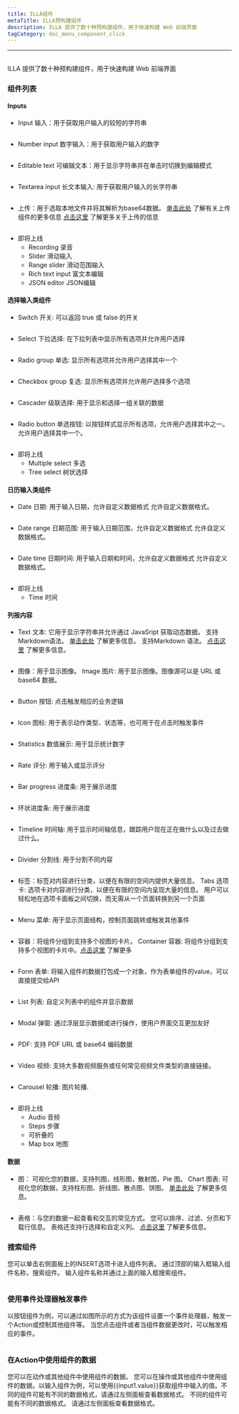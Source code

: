 ```yaml
---
title: ILLA组件
metaTitle: ILLA预构建组件
description: ILLA 提供了数十种预构建组件，用于快速构建 Web 前端界面
tagCategory: doc_menu_component_click
---
```


* * *

## <Heading hidden>ILLA组件</Heading>

ILLA 提供了数十种预构建组件，用于快速构建 Web 前端界面

### 组件列表

#### Inputs

-   Input 输入：用于获取用户输入的较短的字符串

<img
  src='https://cdn.illacloud.com/official-website/img/docs/assemble/illa_components.png'
  alt=""
/>

-   Number input 数字输入：用于获取用户输入的数字

<img
  src='https://cdn.illacloud.com/official-website/img/docs/assemble/illa_components(1).png'
  alt=""
/>

-   Editable text 可编辑文本：用于显示字符串并在单击时切换到编辑模式

<img
  src='https://cdn.illacloud.com/official-website/img/docs/assemble/illa_components(2).png'
  alt=""
/>

-   Textarea input 长文本输入: 用于获取用户输入的长字符串

<img
  src='https://cdn.illacloud.com/official-website/img/docs/assemble/illa_components(3).png'
  alt=""
/>

-   上传：用于选取本地文件并将其解析为base64数据。 [单击此处]([https://www.illacloud.com/en-US/docs/upload](https://www.illacloud.com/en-US/docs/upload)) 了解有关上传组件的更多信息 [点击这里](https://www.illacloud.com/en-US/docs/upload](https://www.illacloud.com/en-US/docs/upload)) 了解更多关于上传的信息

<img
  src='https://cdn.illacloud.com/official-website/img/docs/assemble/illa_components(4).png'
  alt=""
/>

-   即将上线
    -   Recording 录音
    -   Slider 滑动输入
    -   Range slider 滑动范围输入
    -   Rich text input 富文本编辑
    -   JSON editor JSON编辑

#### 选择输入类组件

-   Switch 开关: 可以返回 true 或 false 的开关

<img
  src='https://cdn.illacloud.com/official-website/img/docs/assemble/illa_components(5).png'
  alt=""
/>

-   Select 下拉选择: 在下拉列表中显示所有选项并允许用户选择

<img
  src='https://cdn.illacloud.com/official-website/img/docs/assemble/illa_components(6).png'
  alt=""
/>

-   Radio group 单选: 显示所有选项并允许用户选择其中一个

<img
  src='https://cdn.illacloud.com/official-website/img/docs/assemble/illa_components(7).png'
  alt=""
/>

-   Checkbox group 复选: 显示所有选项并允许用户选择多个选项

<img
  src='https://cdn.illacloud.com/official-website/img/docs/assemble/illa_components(8).png'
  alt=""
/>

-   Cascader 级联选择: 用于显示和选择一组关联的数据

<img
  src='https://cdn.illacloud.com/official-website/img/docs/assemble/illa_components(9).png'
  alt=""
/>

-   Radio button 单选按钮: 以按钮样式显示所有选项，允许用户选择其中之一。 允许用户选择其中一个。

<img
  src='https://cdn.illacloud.com/official-website/img/docs/assemble/illa_components(10).png'
  alt=""
/>

-   即将上线
    -   Multiple select 多选
    -   Tree select 树状选择

#### 日历输入类组件

-   Date 日期: 用于输入日期，允许自定义数据格式 允许自定义数据格式。

<img
  src='https://cdn.illacloud.com/official-website/img/docs/assemble/illa_components(11).png'
  alt=""
/>

-   Date range 日期范围: 用于输入日期范围，允许自定义数据格式 允许自定义数据格式。

<img
  src='https://cdn.illacloud.com/official-website/img/docs/assemble/illa_components(12).png'
  alt=""
/>

-   Date time 日期时间: 用于输入日期和时间，允许自定义数据格式 允许自定义数据格式。

<img
  src='https://cdn.illacloud.com/official-website/img/docs/assemble/illa_components(13).png'
  alt=""
/>

-   即将上线
    -   Time 时间

#### 列报内容

-   Text 文本: 它用于显示字符串并允许通过 JavaSript 获取动态数据。 支持Markdown语法。 [单击此处]([https://www.illacloud.com/en-US/docs/text](https://www.illacloud.com/en-US/docs/text)) 了解更多信息。 支持Markdown 语法。 [点击这里](https://www.illacloud.com/en-US/docs/text](https://www.illacloud.com/en-US/docs/text)) 了解更多信息。

<img
  src='https://cdn.illacloud.com/official-website/img/docs/assemble/illa_components(14).png'
  alt=""
/>

-   图像：用于显示图像。 Image 图片: 用于显示图像。图像源可以是 URL 或 base64 数据。

<img
  src='https://cdn.illacloud.com/official-website/img/docs/assemble/illa_components(15).png'
  alt=""
/>

-   Button 按钮: 点击触发相应的业务逻辑

<img
  src='https://cdn.illacloud.com/official-website/img/docs/assemble/illa_components(16).png'
  alt=""
/>

-   Icon 图标: 用于表示动作类型、状态等，也可用于在点击时触发事件

<img
  src='https://cdn.illacloud.com/official-website/img/docs/assemble/illa_components(17).png'
  alt=""
/>

-   Statistics 数值展示: 用于显示统计数字

<img
  src='https://cdn.illacloud.com/official-website/img/docs/assemble/illa_components(18).png'
  alt=""
/>

-   Rate 评分: 用于输入或显示评分

<img
  src='https://cdn.illacloud.com/official-website/img/docs/assemble/illa_components(19).png'
  alt=""
/>

-   Bar progress 进度条: 用于展示进度

<img
  src='https://cdn.illacloud.com/official-website/img/docs/assemble/illa_components(20).png'
  alt=""
/>

-   环状进度条: 用于展示进度

<img
  src='https://cdn.illacloud.com/official-website/img/docs/assemble/illa_components(21).png'
  alt=""
/>

-   Timeline 时间轴: 用于显示时间轴信息，跟踪用户现在正在做什么以及过去做过什么。

<img
  src='https://cdn.illacloud.com/official-website/img/docs/assemble/illa_components(22).png'
  alt=""
/>

-   Divider 分割线: 用于分割不同内容

<img
  src='https://cdn.illacloud.com/official-website/img/docs/assemble/illa_components(23).png'
  alt=""
/>

-   标签：标签对内容进行分类，以便在有限的空间内提供大量信息。 Tabs 选项卡: 选项卡对内容进行分类，以便在有限的空间内呈现大量的信息。 用户可以轻松地在选项卡面板之间切换，而无需从一个页面转换到另一个页面

<img
  src='https://cdn.illacloud.com/official-website/img/docs/assemble/illa_components(24).png'
  alt=""
/>

-   Menu 菜单: 用于显示页面结构，控制页面跳转或触发其他事件

<img
  src='https://cdn.illacloud.com/official-website/img/docs/assemble/illa_components(25).png'
  alt=""
/>

-   容器：将组件分组到支持多个视图的卡片。 Container 容器: 将组件分组到支持多个视图的卡片中。[点击这里]([https://www.illacloud.com/en-US/docs/container](https://www.illacloud.com/en-US/docs/container)) 了解更多

<img
  src='https://cdn.illacloud.com/official-website/img/docs/assemble/illa_components(26).png'
  alt=""
/>

-   Form 表单: 将输入组件的数据打包成一个对象，作为表单组件的value，可以直接提交给API

<img
  src='https://cdn.illacloud.com/official-website/img/docs/assemble/illa_components(27).png'
  alt=""
/>

-   List 列表: 自定义列表中的组件并显示数据

<img
  src='https://cdn.illacloud.com/official-website/img/docs/assemble/illa_components(28).png'
  alt=""
/>

-   Modal 弹窗: 通过浮层显示数据或进行操作，使用户界面交互更加友好

<img
  src='https://cdn.illacloud.com/official-website/img/docs/assemble/illa_components(29).png'
  alt=""
/>

-   PDF: 支持 PDF URL 或 base64 编码数据

<img
  src='https://cdn.illacloud.com/official-website/img/docs/assemble/illa_components(30).png'
  alt=""
/>

-   Video 视频: 支持大多数视频服务或任何常见视频文件类型的直接链接。

<img
  src='https://cdn.illacloud.com/official-website/img/docs/assemble/illa_components(31).png'
  alt=""
/>

-   Carousel 轮播: 图片轮播.

<img
  src='https://cdn.illacloud.com/official-website/img/docs/assemble/illa_components(32).png'
  alt=""
/>

-   即将上线
    -   Audio 音频
    -   Steps 步骤
    -   可折叠的
    -   Map box 地图

#### 数据

-   图： 可视化您的数据，支持列图，线形图，散射图，Pie 图。 Chart 图表: 可视化您的数据，支持柱形图、折线图、散点图、饼图。 [单击此处]([https://www.illacloud.com/en-US/docs/chart](https://www.illacloud.com/en-US/docs/chart)) 了解更多信息。

<img
  src='https://cdn.illacloud.com/official-website/img/docs/assemble/illa_components(33).png'
  alt=""
/>

-   表格：与您的数据一起查看和交互的常见方式。 您可以排序、过滤、分页和下载行信息。 表格还支持行选择和自定义列。 [点击这里]([https://www.illacloud.com/en-US/docs/table](https://www.illacloud.com/en-US/docs/table)) 了解更多信息。

### 搜索组件

您可以单击右侧面板上的INSERT选项卡进入组件列表。 通过顶部的输入框输入组件名称，搜索组件。 输入组件名称并通过上面的输入框搜索组件。

<img
  src='https://cdn.illacloud.com/official-website/img/docs/assemble/illa_components(34).png'
  alt=""
/>

### 使用事件处理器触发事件

以按钮组件为例，可以通过如图所示的方式为该组件设置一个事件处理器，触发一个Action或控制其他组件等。 当您点击组件或者当组件数据更改时，可以触发相应的事件。

<img
  src='https://cdn.illacloud.com/official-website/img/docs/assemble/illa_components(35).png'
  alt=""
/>

### 在Action中使用组件的数据

您可以在动作或其他组件中使用组件的数据。 您可以在操作或其他组件中使用组件的数据。以输入组件为例，可以使用{{input1.value}}获取组件中输入的值。不同的组件可能有不同的数据格式，请通过左侧面板查看数据格式。 不同的组件可能有不同的数据格式。 请通过左侧面板查看数据格式。

<img
  src='https://cdn.illacloud.com/official-website/img/docs/assemble/illa_components(36).png'
  alt=""
/>
